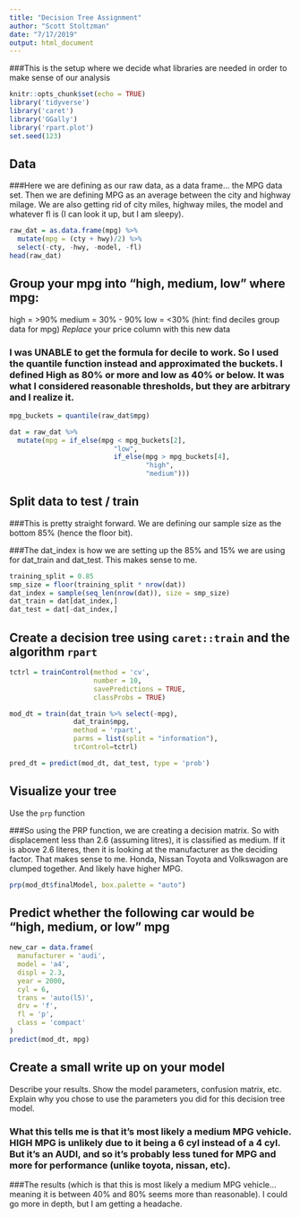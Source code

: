 ```yaml
---
title: "Decision Tree Assignment"
author: "Scott Stoltzman"
date: "7/17/2019"
output: html_document
---
```

###This is the setup where we decide what libraries are needed in order to make sense of our analysis
```r
knitr::opts_chunk$set(echo = TRUE)
library('tidyverse')
library('caret')
library('GGally')
library('rpart.plot')
set.seed(123)
```

## Data
###Here we are defining as our raw data, as a data frame... the MPG data set.  Then we are defining MPG as an average between the city and highway milage.  We are also getting rid of city miles, highway miles, the model and whatever fl is (I can look it up, but I am sleepy).
```r
raw_dat = as.data.frame(mpg) %>%
  mutate(mpg = (cty + hwy)/2) %>%
  select(-cty, -hwy, -model, -fl)
head(raw_dat)
```


## Group your mpg into "high, medium, low" where mpg:
high = >90%
medium = 30% - 90%
low = <30%
(hint: find deciles group data for mpg)
*Replace* your price column with this new data

### I was UNABLE to get the formula for decile to work.  So I used the quantile function instead and approximated the buckets.  I defined High as 80% or more and low as 40% or below.  It was what I considered reasonable thresholds, but they are arbitrary and I realize it.
```r
mpg_buckets = quantile(raw_dat$mpg)

dat = raw_dat %>%
  mutate(mpg = if_else(mpg < mpg_buckets[2],
                          "low",
                          if_else(mpg > mpg_buckets[4],
                                  "high",
                                  "medium")))

```


## Split data to test / train
###This is pretty straight forward.  We are defining our sample size as the bottom 85% (hence the floor bit).  

###The dat_index is how we are setting up the 85% and 15% we are using for dat_train and dat_test.  This makes sense to me.

```r
training_split = 0.85
smp_size = floor(training_split * nrow(dat))
dat_index = sample(seq_len(nrow(dat)), size = smp_size)
dat_train = dat[dat_index,]
dat_test = dat[-dat_index,]
```


## Create a decision tree using `caret::train` and the algorithm `rpart`
```r
tctrl = trainControl(method = 'cv',
                     number = 10,
                     savePredictions = TRUE,
                     classProbs = TRUE)

mod_dt = train(dat_train %>% select(-mpg), 
                dat_train$mpg, 
                method = 'rpart',
                parms = list(split = "information"),
                trControl=tctrl)

pred_dt = predict(mod_dt, dat_test, type = 'prob')
```

## Visualize your tree
Use the `prp` function

###So using the PRP function, we are creating a decision matrix.  So with displacement less than 2.6 (assuming litres), it is classified as medium.  If it is above 2.6 literes, then it is looking at the manufacturer as the deciding factor.  That makes sense to me.  Honda, Nissan Toyota and Volkswagon are clumped together.  And likely have higher MPG.
```r
prp(mod_dt$finalModel, box.palette = "auto")
```


## Predict whether the following car would be "high, medium, or low" mpg
```r
new_car = data.frame(
  manufacturer = 'audi',
  model = 'a4',
  displ = 2.3,
  year = 2000,
  cyl = 6,
  trans = 'auto(l5)',
  drv = 'f',
  fl = 'p',
  class = 'compact'
)
predict(mod_dt, mpg)
```


## Create a small write up on your model

Describe your results.
Show the model parameters, confusion matrix, etc.
Explain why you chose to use the parameters you did for this decision tree model.

### What this tells me is that it's most likely a medium MPG vehicle.  HIGH MPG is unlikely due to it being a 6 cyl instead of a 4 cyl.  But it's an AUDI, and so it's probably less tuned for MPG and more for performance (unlike toyota, nissan, etc).

###The results (which is that this is most likely a medium MPG vehicle... meaning it is between 40% and 80% seems more than reasonable).  I could go more in depth, but I am getting a headache.
